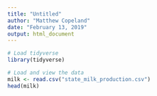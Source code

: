 ---
title: "Untitled"
author: "Matthew Copeland"
date: "February 13, 2019"
output: html_document
---

```{r}
# Load tidyverse
library(tidyverse)

# Load and view the data
milk <- read.csv("state_milk_production.csv")
head(milk)
```
